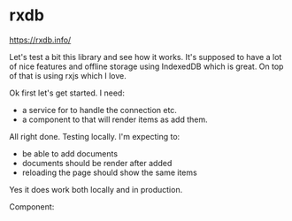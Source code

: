 
# rxdb

https://rxdb.info/

Let's test a bit this library and see how it works. It's supposed to have a lot of nice features and offline storage using IndexedDB which is great. On top of that is using rxjs which I love.

Ok first let's get started. I need:

- a service for to handle the connection etc.
- a component to that will render items as add them.

All right done. Testing locally. I'm expecting to:

- be able to add documents
- documents should be render after added
- reloading the page should show the same items

Yes it does work both locally and in production.

Component:

<RxDBLog />